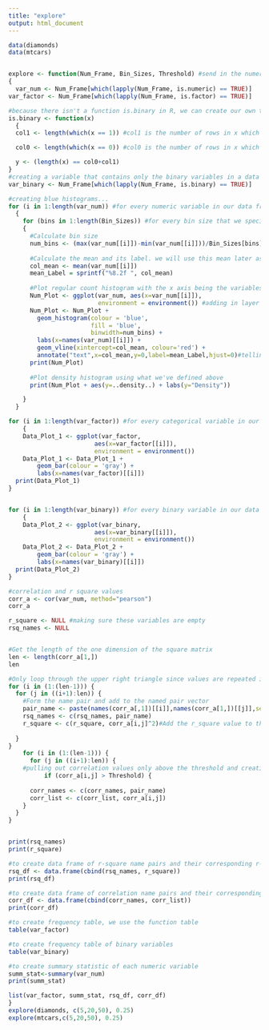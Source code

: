 ```yaml
---
title: "explore"
output: html_document
---
```


```r
data(diamonds)
data(mtcars)


explore <- function(Num_Frame, Bin_Sizes, Threshold) #send in the numeric data frames, some bin sizes which we will specify later in our input, and a specific threshold
{
  var_num <- Num_Frame[which(lapply(Num_Frame, is.numeric) == TRUE)]
var_factor <- Num_Frame[which(lapply(Num_Frame, is.factor) == TRUE)]

#because there isn't a function is.binary in R, we can create our own that will identify all the columns in a data frame that contain only 1 and 0. The is.binary function will return TRUE if x is binary and will return FALSE otherwise
is.binary <- function(x)
  {  
  col1 <- length(which(x == 1)) #col1 is the number of rows in x which are equal to 1

  col0 <- length(which(x == 0)) #col0 is the number of rows in x which are equal to 0

  y <- (length(x) == col0+col1)
}
#creating a variable that contains only the binary variables in a data frame
var_binary <- Num_Frame[which(lapply(Num_Frame, is.binary) == TRUE)]

#creating blue histograms... 
for (i in 1:length(var_num)) #for every numeric variable in our data frame
  {
    for (bins in 1:length(Bin_Sizes)) #for every bin size that we specify in our input
    {
      #Calculate bin size
      num_bins <- (max(var_num[[i]])-min(var_num[[i]]))/Bin_Sizes[bins]
      
      #Calculate the mean and its label. we will use this mean later as the x intercept
      col_mean <- mean(var_num[[i]])
      mean_Label = sprintf("%8.2f ", col_mean)
      
      #Plot regular count histogram with the x axis being the variables in our data frame, and specifying that we stay in the local (and not global) environment to acoid errors
      Num_Plot <- ggplot(var_num, aes(x=var_num[[i]]),
                         environment = environment()) #adding in layer of a red straight line where the column mean is and labels for each of the variable in our data frame
      Num_Plot <- Num_Plot +
        geom_histogram(colour = 'blue',
                       fill = 'blue',
                       binwidth=num_bins) +
        labs(x=names(var_num)[[i]]) +
        geom_vline(xintercept=col_mean, colour='red') +
        annotate("text",x=col_mean,y=0,label=mean_Label,hjust=0)#telling it where to place the labels we created. hjust means horizontal adjustment
      print(Num_Plot)
      
      #Plot density histogram using what we've defined above
      print(Num_Plot + aes(y=..density..) + labs(y="Density"))

    } 
  }

for (i in 1:length(var_factor)) #for every categorical variable in our data frame that we input, we will create a ggplot base layer then add a bar graph layer with the x axis containing each category of our input variables. we will also label the x axis with the name of each variable
    {
    Data_Plot_1 <- ggplot(var_factor,
                        aes(x=var_factor[[i]]),
                        environment = environment())
    Data_Plot_1 <- Data_Plot_1 +
        geom_bar(colour = 'gray') +
        labs(x=names(var_factor)[[i]])
  print(Data_Plot_1)
}


for (i in 1:length(var_binary)) #for every binary variable in our data frame that we input, we will create a ggplot base layer then add a bar graph layer with the x axis containing each category of our input variables. we will also label the x axis with the name of each variable
    {
    Data_Plot_2 <- ggplot(var_binary,
                        aes(x=var_binary[[i]]),
                        environment = environment())
    Data_Plot_2 <- Data_Plot_2 +
        geom_bar(colour = 'gray') +
        labs(x=names(var_binary)[[i]])
  print(Data_Plot_2)
}

#correlation and r square values
corr_a <- cor(var_num, method="pearson")
corr_a

r_square <- NULL #making sure these variables are empty
rsq_names <- NULL


#Get the length of the one dimension of the square matrix
len <- length(corr_a[1,])
len

#Only loop through the upper right triangle since values are repeated in the correlation matrix
for (i in (1:(len-1))) {
  for (j in ((i+1):len)) {
    #Form the name pair and add to the named pair vector
    pair_name <- paste(names(corr_a[,1])[[i]],names(corr_a[1,])[[j]],sep="-")
    rsq_names <- c(rsq_names, pair_name)
    r_square <- c(r_square, corr_a[i,j]^2)#Add the r_square value to the value vector
   
  }
}
    for (i in (1:(len-1))) {
      for (j in ((i+1):len)) {
    #pulling out correlation values only above the threshold and creating name pairs for each
          if (corr_a[i,j] > Threshold) {
  
      corr_names <- c(corr_names, pair_name)
      corr_list <- c(corr_list, corr_a[i,j])
    }
  }
}


print(rsq_names)
print(r_square)

#to create data frame of r-square name pairs and their corresponding r-square values
rsq_df <- data.frame(cbind(rsq_names, r_square))
print(rsq_df)

#to create data frame of correlation name pairs and their corresponding Pearson correlation values
corr_df <- data.frame(cbind(corr_names, corr_list))
print(corr_df)

#to create frequency table, we use the function table
table(var_factor)

#to create frequency table of binary variables
table(var_binary)

#to create summary statistic of each numeric variable
summ_stat<-summary(var_num)
print(summ_stat)

list(var_factor, summ_stat, rsq_df, corr_df)
}
explore(diamonds, c(5,20,50), 0.25)
explore(mtcars,c(5,20,50), 0.25)
```

